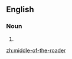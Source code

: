 ==English==

===Noun===
{{en-noun|sg=[[middle]]-of-the-[[road]]er}}

# {{alternative spelling of|middleoftheroader}}

[[zh:middle-of-the-roader]]